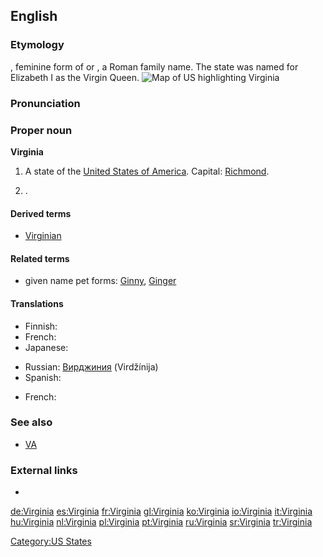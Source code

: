 {{wikipedia|dab=Virginia (disambiguation)|Virginia}}
==English==

===Etymology===
{{L.}} {{term|Virginia|lang=la}}, feminine form of {{term|Virginius|lang=la}} or {{term|Verginius|lang=la}}, a Roman family name. The state was named for Elizabeth I as the Virgin Queen.
[[Image:Map of USA highlighting Virginia.png|thumb|right|Map of US highlighting Virginia]]

===Pronunciation===
{{rfap}}

===Proper noun===
{{wikipedia|Virginia|Virginia (US State)}}
'''Virginia'''

# A state of the [[United States of America]]. Capital: [[Richmond]].
# {{given name|female|from=Latin|}} .

====Derived terms====
* [[Virginian]]

====Related terms====
* given name pet forms: [[Ginny]], [[Ginger]]

====Translations====
{{trans-top|state}}
* Finnish: {{t-|fi|Virginia}}
* French: {{t+|fr|Virginie|f}}
* Japanese: {{t-|ja|バージニア|tr=Bājinia|sc=Jpan}}
{{trans-mid}}
* Russian: [[Вирджиния]] (Virdžínija) {{f}}
* Spanish: {{t+|es|Virginia|f}}
{{trans-bottom}}

{{trans-top|female given name}}
* French: {{t+|fr|Virginie}}
{{trans-mid}}
{{trans-bottom}}

===See also===
* [[VA]]

===External links===
* {{pedialite}}

[[Category:US States]]

[[de:Virginia]]
[[es:Virginia]]
[[fr:Virginia]]
[[gl:Virginia]]
[[ko:Virginia]]
[[io:Virginia]]
[[it:Virginia]]
[[hu:Virginia]]
[[nl:Virginia]]
[[pl:Virginia]]
[[pt:Virginia]]
[[ru:Virginia]]
[[sr:Virginia]]
[[tr:Virginia]]